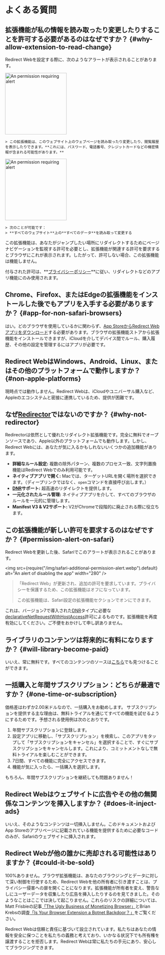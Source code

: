 
# よくある質問

## 拡張機能が私の情報を読み取ったり変更したりすることを許可する必要があるのはなぜですか？ {#why-allow-extension-to-read-change}

Redirect Webを設定する際に、次のようなアラートが表示されることがあります。

<IfBrowserStore stores='appStore'>
    <Image src={PermissionAlertSafari} alt="An permission requiring alert" width="200" margin="0 0 16px 0" hasShadow={true} />

    > この拡張機能は、このウェブサイト上のウェブページを読み取ったり変更したり、閲覧履歴を表示したりできます。**これには、パスワード、電話番号、クレジットカードなどの機密情報が含まれる可能性があります。**
</IfBrowserStore>

<IfBrowserStore stores='appStore' includes={false}>
    <Image src={PermissionAlertChrome} alt="An permission requiring alert" height="200" hasRoundedCorners={true} hasShadow={true} margin="0 0 16px 0" />

    > 次のことが可能です：
    > **すべてのウェブサイト**上の**すべてのデータ**を読み取って変更する
</IfBrowserStore>

この拡張機能は、あなたがジャンプしたい場所にリダイレクトするためにページナビゲーションを監視する許可を必要とし、拡張機能が関連する許可を要求するとブラウザにこれが表示されます。したがって、許可しない場合、この拡張機能は機能しません。

付与された許可は、**[プライバシーポリシー](./privacy-policy)**に従い、リダイレクトなどのアプリ機能にのみ使用されます。

## Chrome、Firefox、またはEdgeの拡張機能をインストールした後でもアプリを入手する必要がありますか？ {#app-for-non-safari-browsers}

はい。どのブラウザを使用しているかに関わらず、[App StoreからRedirect Webアプリをダウンロード](https://apps.apple.com/app/id1571283503)する必要があります。ブラウザの拡張機能ストアから拡張機能をインストールできますが、iCloudを介してデバイス間でルール、購入履歴、その他の設定を管理するにはアプリが必要です。

## Redirect WebはWindows、Android、Linux、またはその他のプラットフォームで動作しますか？ {#non-apple-platforms}

現時点では動作しません。Redirect Webは、iCloudやユニバーサル購入など、Appleのエコシステムと密接に連携しているため、提供が困難です。

## なぜ[Redirector](https://github.com/einaregilsson/Redirector)ではないのですか？ {#why-not-redirector}

Redirectorは依然として優れたリダイレクト拡張機能です。完全に無料でオープンソースであり、Apple以外のプラットフォームでも動作します。しかし、Redirect Webには、あなたが気に入るかもしれないいくつかの追加機能があります。

* **詳細なルール設定:** 複数の除外パターン、複数のプロセス一致、文字列置換機能はRedirect Webでのみ利用可能です。
* **ネイティブアプリで開く:** Macでは、ターゲットURLを開く場所を選択できます。（ディープリンクではなく、`open`コマンドを直接呼び出します。）
* **[DNR](https://blog.mozilla.org/addons/2023/05/17/declarativenetrequest-available-in-firefox/)サポート:** 超高速のリダイレクトを提供します。
* **一元化されたルール管理:** ネイティブアプリを介して、すべてのブラウザのルールを一元的に管理します。
* **Manifest V3 & V2サポート:** V2がChromeで段階的に廃止される際に役立ちます。

## この拡張機能が新しい許可を要求するのはなぜですか？ {#permission-alert-on-safari}

Redirect Webを更新した後、Safariでこのアラートが表示されることがあります。

<img src={require("/img/safari-additional-permission-alert.webp").default} alt="An alert of disabling the app" width="280" />

> 「Redirect Web」が更新され、追加の許可を要求しています。プライバシーを保護するため、この拡張機能はオフになっています。
>
> この拡張機能は、Safari設定の拡張機能セクションでオンにできます。

これは、バージョン7で導入された[DNR](./rule-settings#type)タイプに必要な[declarativeNetRequestWithHostAccess](https://developer.apple.com/documentation/safariservices/safari_web_extensions/blocking_content_with_your_safari_web_extension)許可によるものです。拡張機能を再度有効にしてください。ご不便をおかけして申し訳ありません。

## ライブラリのコンテンツは将来的に有料になりますか？ {#will-library-become-paid}

いいえ、常に無料です。すべてのコンテンツのソースは[こちら](https://github.com/mshibanami/redirect-web/tree/main/library)でも見つけることができます。

## 一括購入と年間サブスクリプション：どちらが最適ですか？ {#one-time-or-subscription}

価格差はわずか2.00米ドルなので、一括購入をお勧めします。
サブスクリプションを提供する主な理由は、無料トライアルを通じてすべての機能を試せるようにするためです。予想される使用例は次のとおりです。

1. 年間サブスクリプションに登録します。
2. 設定アプリに移動し、「サブスクリプション」を検索し、このアプリをタップして「サブスクリプションをキャンセル」を選択することで、すぐにサブスクリプションをキャンセルします。これにより、コミットメントなしで無料トライアルを楽しむことができます。
3. 7日間、すべての機能に完全にアクセスできます。
4. 機能が気に入ったら、一括購入を選択します。

もちろん、年間サブスクリプションを継続しても問題ありません！

## Redirect Webはウェブサイトに広告やその他の無関係なコンテンツを挿入しますか？ {#does-it-inject-ads}

いいえ、そのようなコンテンツは一切挿入しません。このドキュメントおよびApp Storeのアプリページに記載されている機能を提供するために必要なコードのみが、Safariのウェブサイトに挿入されます。

## Redirect Webが他の誰かに売却される可能性はありますか？ {#could-it-be-sold}

100%ありません。ブラウザ拡張機能は、あなたのブラウジングとデータに対して深い制御を行使するため、Redirect Webを他の所有者に引き渡すことは、プライバシー侵害への扉を開くことになります。拡張機能が所有者を変え、警告なしにユーザーデータを収集したり広告を挿入したりするのを見てきました。そのようなことはここでは決して起こりません。これらのリスクの詳細については、Matt Frisbieの記事[「The Ugly Business of Monetizing Browser」](https://mattfrisbie.substack.com/p/the-ugly-business-of-monetizing-browser)とBrian Krebsの調査[「Is Your Browser Extension a Botnet Backdoor？」](https://krebsonsecurity.com/2021/03/is-your-browser-extension-a-botnet-backdoor/)をご覧ください。

Redirect Webは信頼と責任に基づいて設立されています。私たちはあなたの情報を安全に保つことを私たちの義務と考えており、いかなる状況下でも所有権を譲渡することを拒否します。Redirect Webは常に私たちの手元にあり、安心してブラウジングできます。
